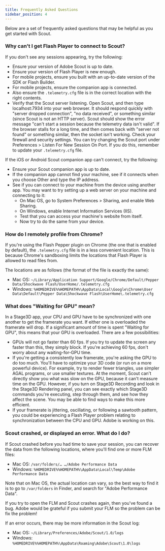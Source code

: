 ```yaml
---
title: Frequently Asked Questions
sidebar_position: 4
---
```



Below are a set of frequently asked questions that may be helpful as you get started with Scout.

### Why can't I get Flash Player to connect to Scout?

If you don't see any sessions appearing, try the following:
- Ensure your version of Adobe Scout is up to date.
- Ensure your version of Flash Player is new enough.
- For mobile projects, ensure you built with an up-to-date version of the SDK or Flash Builder.
- For mobile projects, ensure the companion app is connected.
- Also ensure the `.telemetry.cfg` file is in the correct location with the right contents.
- Verify that the Scout server listening. Open Scout, and then type localhost:7934 into your web browser. It should respond quickly with "server dropped connection", "no data received", or something similar (since Scout is not an HTTP server). Scout should show the error message "can't start a session because the telemetry data isn't valid". If the browser stalls for a long time, and then comes back with "server not found" or something similar, then the socket isn't working. Check your firewall and security settings. You can try changing the Scout port under Preferences > Listen For New Session On Port. If you do this, remember to update your `.telemetry.cfg` file.

If the iOS or Android Scout companion app can't connect, try the following:

- Ensure your Scout companion app is up to date.
- If the companion app cannot find your machine, see if it connects when you choose Other and type the IP address.
- See if you can connect to your machine from the device using another app. You may want to try setting up a web server on your machine and connecting to it:
  - On Mac OS, go to System Preferences > Sharing, and enable Web Sharing.
  - On Windows, enable Internet Information Services (IIS).
  - Test that you can access your machine's website from itself.
  - Now try to do the same from your device.

### How do I remotely profile from Chrome?

If you're using the Flash Pepper plugin on Chrome (the one that is enabled by default), the `.telemetry.cfg` file is in a less convenient location. 
This is because Chrome's sandboxing limits the locations that Flash Player is allowed to read files from. 

The locations are as follows (the format of the file is exactly the same):
- Mac OS:   `~/Library/Application Support/Google/Chrome/Default/Pepper Data/Shockwave Flash/UserHome/.telemetry.cfg`
- Windows: `%HOMEDRIVE%%HOMEPATH%\AppData\Local\Google\Chrome\User Data\Default\Pepper Data\Shockwave Flash\UserHome\.telemetry.cfg` 

### What does "Waiting for GPU" mean?

In a Stage3D app, your CPU and GPU have to be synchronized with one another to get the framerate you want. If either one is overloaded the framerate will drop. If a significant amount of time is spent "Waiting for GPU", this means that your GPU is overloaded. There are a few possibilities:
- GPUs will not go faster than 60 fps. If you try to update the screen any faster than this, they simply block. If you're achieving 60 fps, don't worry about any waiting-for-GPU time.
- If you're getting a consistently low framerate, you're asking the GPU to do too much. You'll have to optimize your 3D code (or run on a more powerful device). For example, try to render fewer triangles, use simpler AGAL programs, or use smaller textures. At the moment, Scout can't directly show you what was slow on the GPU, because it can't measure time on the GPU. However, if you turn on Stage3D Recording and look in the Stage3D Rendering panel, you can see exactly which Stage3D commands you're executing, step through them, and see how they affect the scene. You may be able to find ways to make this more efficient.
- If your framerate is jittering, oscillating, or following a sawtooth pattern, you could be experiencing a Flash Player problem relating to synchronization between the CPU and GPU. Adobe is working on this.

### Scout crashed, or displayed an error. What do I do?

If Scout crashed before you had time to save your session, you can recover the data from the following locations, where you'll find one or more FLM files:
- Mac OS:  `/var/folders/… …/Adobe Performance Data`
- Windows:  `%HOMEDRIVE%%HOMEPATH%\AppData\Local\Temp\Adobe Performance Data`

Note that on Mac OS, the actual location can vary, so the best way to find it is to go to `/var/folders` in Finder, and search for "Adobe Performance Data".

If you try to open the FLM and Scout crashes again, then you've found a bug. Adobe would be grateful if you submit your FLM so the problem can be fix the problem!

If an error occurs, there may be more information in the Scout log:
- Mac OS: `~/Library/Preferences/Adobe/Scout/1.0/logs`
- Windows: `%HOMEDRIVE%%HOMEPATH%\AppData\Roaming\Adobe\Scout\1.0\logs`


